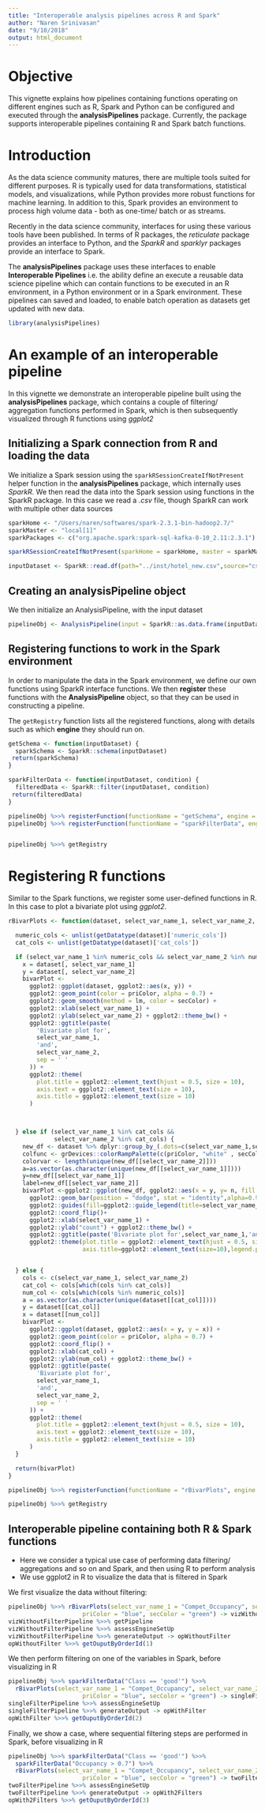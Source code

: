 ```yaml
---
title: "Interoperable analysis pipelines across R and Spark"
author: "Naren Srinivasan"
date: "9/10/2018"
output: html_document
---
```

 <!-- output: rmarkdown::html_vignette -->
<!-- vignette: > -->
<!--   %\VignetteIndexEntry{Analysis pipelines for working with R data frames} -->
<!--   %\VignetteEngine{knitr::rmarkdown} -->
<!--   %\VignetteEncoding{UTF-8} -->


# Objective

This vignette explains how pipelines containing functions operating on different engines such as R, Spark and Python can be configured and executed through the **analysisPipelines** package. Currently, the package supports interoperable pipelines containing R and Spark batch functions.

# Introduction

As the data science community matures, there are multiple tools suited for different purposes. R is typically used for data transformations, statistical models, and visualizations, while Python provides more robust functions for machine learning. In addition to this, Spark provides an environment to process high volume data - both as one-time/ batch or as streams.

Recently in the data science community, interfaces for using these various tools have been published. In terms of R packages, the *reticulate* package provides an interface to Python, and the *SparkR* and *sparklyr* packages provide an interface to Spark. 

The **analysisPipelines** package uses these interfaces to enable **Interoperable Pipelines** i.e. the ability define an execute a reusable data science pipeline which can contain functions to be executed in an R environment, in a Python environment or in a Spark environment. These pipelines can saved and loaded, to enable batch operation as datasets get updated with new data.


```r
library(analysisPipelines)
```

# An example of an interoperable pipeline

In this vignette we demonstrate an interoperable pipeline built using the **analysisPipelines** package, which contains a couple of filtering/ aggregation functions performed in Spark, which is then subsequently visualized through R functions using *ggplot2*

## Initializing a Spark connection from R and loading the data

We initialize a Spark session using the `sparkRSessionCreateIfNotPresent` helper function in the **analysisPipelines** package, which internally uses *SparkR*. We then read the data into the Spark session using functions in the SparkR package. In this case we read a *.csv* file, though SparkR can work with multiple other data sources

```r
sparkHome <- "/Users/naren/softwares/spark-2.3.1-bin-hadoop2.7/"
sparkMaster <- "local[1]"
sparkPackages <- c("org.apache.spark:spark-sql-kafka-0-10_2.11:2.3.1")

sparkRSessionCreateIfNotPresent(sparkHome = sparkHome, master = sparkMaster, sparkPackages = sparkPackages)

inputDataset <- SparkR::read.df(path="../inst/hotel_new.csv",source="csv",header = TRUE, inferSchema = "true")
```


## Creating an analysisPipeline object

We then initialize an AnalysisPipeline, with the input dataset

```r
pipelineObj <- AnalysisPipeline(input = SparkR::as.data.frame(inputDataset))
```



## Registering functions to work in the Spark environment

In order to manipulate the data in the Spark environment, we define our own functions using SparkR interface functions. We then **register** these functions with the **AnalysisPipeline** object, so that they can be used in constructing a pipeline.

The `getRegistry` function lists all the registered functions, along with details such as which **engine** they should run on.

```r
getSchema <- function(inputDataset) {
  sparkSchema <- SparkR::schema(inputDataset)
 return(sparkSchema)
}

sparkFilterData <- function(inputDataset, condition) {
  filteredData <- SparkR::filter(inputDataset, condition)
 return(filteredData)
}

pipelineObj %>>% registerFunction(functionName = "getSchema", engine = "spark") -> pipelineObj
pipelineObj %>>% registerFunction(functionName = "sparkFilterData", engine = "spark", outAsIn = T) -> pipelineObj


pipelineObj %>>% getRegistry
```

# Registering R functions

Similar to the Spark functions, we register some user-defined functions in R. In this case to plot a bivariate plot using *ggplot2*.

```r

rBivarPlots <- function(dataset, select_var_name_1, select_var_name_2, priColor = "blue", secColor= "black") {

  numeric_cols <- unlist(getDatatype(dataset)['numeric_cols'])
  cat_cols <- unlist(getDatatype(dataset)['cat_cols'])

  if (select_var_name_1 %in% numeric_cols && select_var_name_2 %in% numeric_cols) {
    x = dataset[, select_var_name_1]
    y = dataset[, select_var_name_2]
    bivarPlot <-
      ggplot2::ggplot(dataset, ggplot2::aes(x, y)) +
      ggplot2::geom_point(color = priColor, alpha = 0.7) +
      ggplot2::geom_smooth(method = lm, color = secColor) +
      ggplot2::xlab(select_var_name_1) +
      ggplot2::ylab(select_var_name_2) + ggplot2::theme_bw() +
      ggplot2::ggtitle(paste(
        'Bivariate plot for',
        select_var_name_1,
        'and',
        select_var_name_2,
        sep = ' '
      )) +
      ggplot2::theme(
        plot.title = ggplot2::element_text(hjust = 0.5, size = 10),
        axis.text = ggplot2::element_text(size = 10),
        axis.title = ggplot2::element_text(size = 10)
      )



  } else if (select_var_name_1 %in% cat_cols &&
             select_var_name_2 %in% cat_cols) {
    new_df <- dataset %>% dplyr::group_by_(.dots=c(select_var_name_1,select_var_name_2)) %>% dplyr::summarise(n = dplyr::n())
    colfunc <- grDevices::colorRampPalette(c(priColor, "white" , secColor))
    colorvar <- length(unique(new_df[[select_var_name_2]]))
    a=as.vector(as.character(unique(new_df[[select_var_name_1]])))
    y=new_df[[select_var_name_1]]
    label=new_df[[select_var_name_2]]
    bivarPlot <-ggplot2::ggplot(new_df, ggplot2::aes(x = y, y= n, fill = label)) +
      ggplot2::geom_bar(position = "dodge", stat = "identity",alpha=0.9) +
      ggplot2::guides(fill=ggplot2::guide_legend(title=select_var_name_2)) +
      ggplot2::coord_flip()+
      ggplot2::xlab(select_var_name_1) +
      ggplot2::ylab("count") + ggplot2::theme_bw() +
      ggplot2::ggtitle(paste('Bivariate plot for',select_var_name_1,'and',select_var_name_2,sep=' '))+
      ggplot2::theme(plot.title = ggplot2::element_text(hjust = 0.5, size = 10),axis.text = ggplot2::element_text(size=10),
                     axis.title=ggplot2::element_text(size=10),legend.position="bottom",axis.text.x=ggplot2::element_text(angle=45, hjust=1))+ ggplot2::scale_fill_manual(values = colfunc(colorvar))


  } else {
    cols <- c(select_var_name_1, select_var_name_2)
    cat_col <- cols[which(cols %in% cat_cols)]
    num_col <- cols[which(cols %in% numeric_cols)]
    a = as.vector(as.character(unique(dataset[[cat_col]])))
    y = dataset[[cat_col]]
    x = dataset[[num_col]]
    bivarPlot <-
      ggplot2::ggplot(dataset, ggplot2::aes(x = y, y = x)) +
      ggplot2::geom_point(color = priColor, alpha = 0.7) +
      ggplot2::coord_flip() +
      ggplot2::xlab(cat_col) +
      ggplot2::ylab(num_col) + ggplot2::theme_bw() +
      ggplot2::ggtitle(paste(
        'Bivariate plot for',
        select_var_name_1,
        'and',
        select_var_name_2,
        sep = ' '
      )) +
      ggplot2::theme(
        plot.title = ggplot2::element_text(hjust = 0.5, size = 10),
        axis.text = ggplot2::element_text(size = 10),
        axis.title = ggplot2::element_text(size = 10)
      )
  }

  return(bivarPlot)
}

pipelineObj %>>% registerFunction(functionName = "rBivarPlots", engine = "r", outAsIn = T) -> pipelineObj

pipelineObj %>>% getRegistry
```


## Interoperable pipeline containing both R & Spark functions

* Here we consider a typical use case of performing data filtering/ aggregations and so on and Spark, and then using R to perform analysis
* We use ggplot2 in R to visualize the data that is filtered in Spark

We first visualize the data without filtering:


```r

pipelineObj %>>% rBivarPlots(select_var_name_1 = "Compet_Occupancy", select_var_name_2 =  "Occupancy", 
                     priColor = "blue", secColor = "green") -> vizWithoutFilterPipeline
vizWithoutFilterPipeline %>>% getPipeline
vizWithoutFilterPipeline %>>% assessEngineSetUp
vizWithoutFilterPipeline %>>% generateOutput -> opWithoutFilter
opWithoutFilter %>>% getOuputByOrderId(1)
```

We then perform filtering on one of the variables in Spark, before visualizing in R

```r
pipelineObj %>>% sparkFilterData("Class == 'good'") %>>% 
  rBivarPlots(select_var_name_1 = "Compet_Occupancy", select_var_name_2 =  "Occupancy", 
                     priColor = "blue", secColor = "green") -> singleFilterPipeline
singleFilterPipeline %>>% assessEngineSetUp
singleFilterPipeline %>>% generateOutput -> opWithFilter
opWithFilter %>>% getOuputByOrderId(2)
```

Finally, we show a case, where sequential filtering steps are performed in Spark, before visualizing in R

```r
pipelineObj %>>% sparkFilterData("Class == 'good'") %>>% 
  sparkFilterData("Occupancy > 0.7") %>>%
  rBivarPlots(select_var_name_1 = "Compet_Occupancy", select_var_name_2 =  "Occupancy", 
                     priColor = "blue", secColor = "green") -> twoFilterPipeline
twoFilterPipeline %>>% assessEngineSetUp
twoFilterPipeline %>>% generateOutput -> opWith2Filters
opWith2Filters %>>% getOuputByOrderId(3)
```



